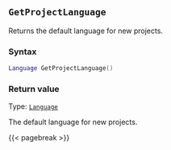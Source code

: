 ## `GetProjectLanguage`

Returns the default language for new projects.

### Syntax {-}

``` .lua
Language GetProjectLanguage()
```

### Return value {-}

Type: [`Language`](#language) \

The default language for new projects.

{{< pagebreak >}}
